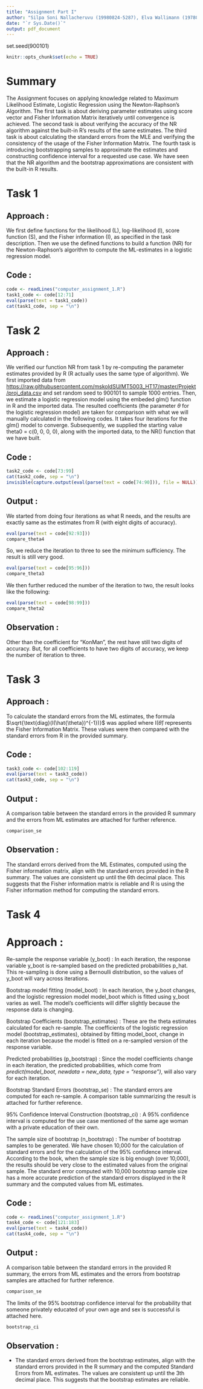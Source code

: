 ```yaml
---
title: "Assignment Part I"
author: "Silpa Soni Nallacheruvu (19980824-5287), Elva Wallimann (19780306-T063)"
date: "`r Sys.Date()`"
output: pdf_document
---
```


set.seed(900101)

```r
knitr::opts_chunk$set(echo = TRUE)
```

# Summary

The Assignment focuses on applying knowledge related to Maximum Likelihood Estimate, Logistic Regression using the Newton-Raphson's Algorithm. The first task is about deriving parameter estimates using score vector and Fisher Information Matrix iteratively until convergence is achieved. The second task is about verifying the accuracy of the NR algorithm against the built-in R's results of the same estimates. The third task is about calculating the standard errors from the MLE and verifying the consistency of the usage of the Fisher Information Matrix. The fourth task is introducing bootstrapping samples to approximate the estimates and constructing confidence interval for a requested use case. We have seen that the NR algorithm and the bootstrap approximations are consistent with the built-in R results.

# Task 1

## Approach :

We first define functions for the likelihood (L), log-likelihood (l), score function (S), and the Fisher information (I), as specified in the task description. Then we use the defined functions to build a function (NR) for the Newton-Raphson's algorithm to compute the ML-estimates in a logistic regression model.

## Code :

```r
code <- readLines("computer_assignment_1.R")
task1_code <- code[12:71]
eval(parse(text = task1_code))
cat(task1_code, sep = "\n")
```

# Task 2

## Approach :

We verified our function NR from task 1 by re-computing the parameter estimates provided by R (R actually uses the same type of algorithm). We first imported data from <https://raw.githubusercontent.com/mskoldSU/MT5003_HT17/master/Projekt/proj_data.csv> and set random seed to 900101 to sample 1000 entries. Then, we estimate a logistic regression model using the embeded glm() function in R and the imported data. The resulted coefficients (the parameter $\theta$ for the logistic regression model) are taken for comparison with what we will manually calculated in the following codes. It takes four iterations for the glm() model to converge. Subsequently, we supplied the starting value theta0 = c(0, 0, 0, 0), along with the imported data, to the NR() function that we have built.

## Code :

```r
task2_code <- code[73:99]
cat(task2_code, sep = "\n")
invisible(capture.output(eval(parse(text = code[74:90])), file = NULL))
```

## Output :

We started from doing four iterations as what R needs, and the results are exactly same as the estimates from R (with eight digits of accuracy). 

```r
eval(parse(text = code[92:93]))
compare_theta4
```

So, we reduce the iteration to three to see the minimum sufficiency. The result is still very good. 
```r
eval(parse(text = code[95:96]))
compare_theta3
```

We then further reduced the number of the iteration to two, the result looks like the following: 
```r
eval(parse(text = code[98:99]))
compare_theta2
```

## Observation :

Other than the coefficient for "KonMan", the rest have still two digits of accuracy. But, for all coefficients to have two digits of accuracy, we keep the number of iteration to three.

# Task 3

## Approach :

To calculate the standard errors from the ML estimates, the formula $\sqrt{\text{diag}(I(\hat{\theta})^{-1})}$ was applied where I($\hat{\theta}$) represents the Fisher Information Matrix. These values were then compared with the standard errors from R in the provided summary. 

## Code :

```r
task3_code <- code[102:119]
eval(parse(text = task3_code))
cat(task3_code, sep = "\n")
```

## Output : 
A comparison table between the standard errors in the provided R summary and the errors from ML estimates are attached for further reference.
```r
comparison_se
```

## Observation :

The standard errors derived from the ML Estimates, computed using the Fisher information matrix, align with the standard errors provided in the R summary. The values are consistent up until the 6th decimal place. This suggests that the Fisher information matrix is reliable and R is using the Fisher information method for computing the standard errors.

# Task 4

# Approach :

Re-sample the response variable (y_boot) : In each iteration, the response variable y_boot is re-sampled based on the predicted probabilities p_hat. This re-sampling is done using a Bernoulli distribution, so the values of y_boot will vary across iterations.

Bootstrap model fitting (model_boot) : In each iteration, the y_boot changes, and the logistic regression model model_boot which is fitted using y_boot varies as well. The model’s coefficients will differ slightly because the response data is changing.

Bootstrap Coefficients (bootstrap_estimates) : These are the theta estimates calculated for each re-sample. The coefficients of the logistic regression model (bootstrap_estimates), obtained by fitting model_boot, change in each iteration because the model is fitted on a re-sampled version of the response variable.

Predicted probabilities (p_bootstrap) : Since the model coefficients change in each iteration, the predicted probabilities, which come from *predict(model_boot, newdata = new_data, type = "response")*, will also vary for each iteration.

Bootstrap Standard Errors (bootstrap_se) : The standard errors are computed for each re-sample. A comparison table summarizing the result is attached for further reference.

95% Confidence Interval Construction (bootstrap_ci) : A 95% confidence interval is computed for the use case mentioned of the same age woman with a private education of their own.

The sample size of bootstrap (n_bootstrap) : The number of bootstrap samples to be generated. We have chosen 10,000 for the calculation of standard errors and for the calculation of the 95% confidence interval. According to the book, when the sample size is big enough (over 10,000), the results should be very close to the estimated values from the original sample. The standard error computed with 10,000 bootstrap sample size has a more accurate prediction of the standard errors displayed in the R summary and the computed values from ML estimates.

## Code :

```r
code <- readLines("computer_assignment_1.R")
task4_code <- code[121:183]
eval(parse(text = task4_code))
cat(task4_code, sep = "\n")
```

## Output : 
A comparison table between the standard errors in the provided R summary, the errors from ML estimates and the errors from bootstrap samples are attached for further reference.
```r
comparison_se
```

The limits of the 95% bootstrap confidence interval for the probability that someone privately educated of your own age and sex is successful is attached here.
```r
bootstrap_ci
```
## Observation :

-   The standard errors derived from the bootstrap estimates, align with the standard errors provided in the R summary and the computed Standard Errors from ML estimates. The values are consistent up until the 3th decimal place. This suggests that the bootstrap estimates are reliable.
